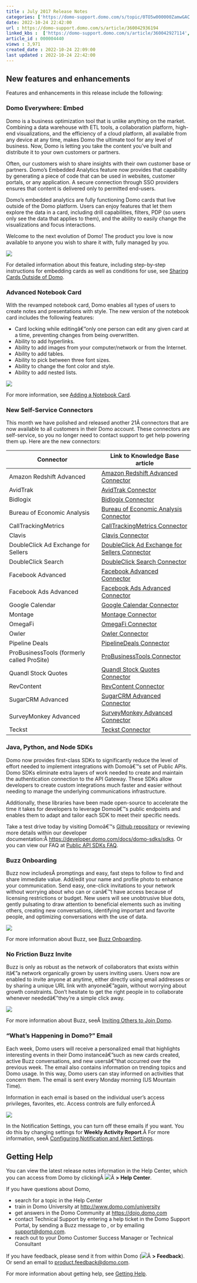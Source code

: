 ```yaml
---
title : July 2017 Release Notes
categories: ['https://domo-support.domo.com/s/topic/0TO5w000000ZamwGAC']
date: 2022-10-24 22:42:00
url : https://domo-support.domo.com/s/article/360042936194
linked_kbs :  ['https://domo-support.domo.com/s/article/360042927114', 'https://domo-support.domo.com/s/article/360042925494', 'https://domo-support.domo.com/s/knowledge-base', 'https://domo-support.domo.com/s/article/360043434413', 'https://domo-support.domo.com/s/article/360042936194', 'https://domo-support.domo.com/s/article/360042929214', 'https://domo-support.domo.com/s/article/360043429953', 'https://domo-support.domo.com/s/article/360043434333', 'https://domo-support.domo.com/s/article/360043438893', 'https://domo-support.domo.com/s/article/360042928234', 'https://domo-support.domo.com/s/article/360043433773', 'https://domo-support.domo.com/s/article/360042927714', 'https://domo-support.domo.com/s/article/360043437973', 'https://domo-support.domo.com/s/article/360042930754', 'https://domo-support.domo.com/s/article/360043430233', 'https://domo-support.domo.com/s/article/360043432753', 'https://domo-support.domo.com/s/article/360043429693', 'https://domo-support.domo.com/s/article/360043440753', 'https://domo-support.domo.com/s/article/360042926754', 'https://domo-support.domo.com/s/article/360043434353', 'https://domo-support.domo.com/s/article/360042927854', 'https://domo-support.domo.com/s/article/360042922874', 'https://domo-support.domo.com/s/article/360042926714', 'https://domo-support.domo.com/s/article/360043429933', 'https://domo-support.domo.com/s/topic/0TO5w000000ZamwGAC', 'https://domo-support.domo.com/s/article/360042926654', 'https://domo-support.domo.com/s/article/360043435933', 'https://domo-support.domo.com/s/article/360042930014', 'https://domo-support.domo.com/s/article/360042928394', 'https://domo-support.domo.com/s/article/360043429913', 'https://domo-support.domo.com/s/article/360042925714', 'https://domo-support.domo.com/s/article/360042925814', 'https://domo-support.domo.com/s/article/360043430853', 'https://domo-support.domo.com/s/article/360043436033', 'https://domo-support.domo.com/s/article/360043434953', 'https://domo-support.domo.com/s/article/360043435913']
article_id : 000004440
views : 3,971
created_date : 2022-10-24 22:09:00
last updated : 2022-10-24 22:42:00
---
```




New features and enhancements
-----------------------------


Features and enhancements in this release include the following:


### Domo Everywhere: Embed


Domo is a business optimization tool that is unlike anything on the market. Combining a data warehouse with ETL tools, a collaboration platform, high-end visualizations, and the efficiency of a cloud platform, all available from any device at any time, makes Domo the ultimate tool for any level of business. Now, Domo is letting you take the content you've built and distribute it to your own customers or partners.  
  
Often, our customers wish to share insights with their own customer base or partners. Domo's Embedded Analytics feature now provides that capability by generating a piece of code that can be used in websites, customer portals, or any application. A secure connection through SSO providers ensures that content is delivered only to permitted end-users.  
  
Domo's embedded analytics are fully functioning Domo cards that live outside of the Domo platform. Users can enjoy features that let them explore the data in a card, including drill capabilities, filters, PDP (so users only see the data that applies to them), and the ability to easily change the visualizations and focus interactions.  
  
Welcome to the next evolution of Domo! The product you love is now available to anyone you wish to share it with, fully managed by you.


![](0.png)


For detailed information about this feature, including step-by-step instructions for embedding cards as well as conditions for use, see [Sharing Cards Outside of Domo](/s/article/360043437973 "Sharing Cards Outside of Domo").


### Advanced Notebook Card


With the revamped notebook card, Domo enables all types of users to create notes and presentations with style. The new version of the notebook card includes the following features:



* Card locking while editingâ€”only one person can edit any given card at a time, preventing changes from being overwritten.
* Ability to add hyperlinks.
* Ability to add images from your computer/network or from the Internet.
* Ability to add tables.
* Ability to pick between three font sizes.
* Ability to change the font color and style.
* Ability to add nested lists.


![](1.png)


For more information, see [Adding a Notebook Card](..\adding_a_notebook_card\index.html "Adding a Notebook Card").


### New Self-Service Connectors


This month we have polished and released another 21Â connectors that are now available to all customers in their Domo account. These connectors are self-service, so you no longer need to contact support to get help powering them up. Here are the new connectors:




| Connector | Link to Knowledge Base article |
| --- | --- |
| Amazon Redshift Advanced | [Amazon Redshift Advanced Connector](..\amazon_redshift_advanced_connector\index.html "Amazon Redshift Advanced Connector") |
| AvidTrak | [AvidTrak Connector](..\avidtrak_connector\index.html "AvidTrak Connector") |
| Bidlogix | [Bidlogix Connector](..\bidlogix_connector\index.html "Bidlogix Connector") |
| Bureau of Economic Analysis | [Bureau of Economic Analysis Connector](..\bureau_of_economic_analysis_bea_connector\index.html "Bureau of Economic Analysis Connector") |
| CallTrackingMetrics | [CallTrackingMetrics Connector](..\calltrackingmetrics_connector\index.html "CallTrackingMetrics Connector") |
| Clavis | [Clavis Connector](..\clavis_connector\index.html "Clavis Connector") |
| DoubleClick Ad Exchange for Sellers | [DoubleClick Ad Exchange for Sellers Connector](..\doubleclick_ad_exchange_for_sellers_connector\index.html "DoubleClick Ad Exchange for Sellers Connector") |
| DoubleClick Search | [DoubleClick Search Connector](..\google_search_ads_360_connector\index.html "DoubleClick Search Connector") |
| Facebook Advanced | [Facebook Advanced Connector](..\facebook_advanced_connector\index.html "Facebook Advanced Connector") |
| Facebook Ads Advanced | [Facebook Ads Advanced Connector](..\facebook_ads_advanced_connector\index.html "Facebook Ads Advanced Connector") |
| Google Calendar | [Google Calendar Connector](..\google_calendar_connector\index.html "Google Calendar Connector") |
| Montage | [Montage Connector](..\montage_connector\index.html "Montage Connector") |
| OmegaFi | [OmegaFi Connector](..\omegafi_connector\index.html "OmegaFi Connector") |
| Owler | [Owler Connector](..\owler_connector\index.html "Owler Connector") |
| Pipeline Deals | [PipelineDeals Connector](..\pipelinedeals_connector\index.html "PipelineDeals Connector") |
| ProBusinessTools (formerly called ProSite) | [ProBusinessTools Connector](..\probusinesstools_connector\index.html "ProBusinessTools Connector") |
| Quandl Stock Quotes | [Quandl Stock Quotes Connector](/s/article/360042928394 "Quandl Stock Quote Connector") |
| RevContent | [RevContent Connector](..\revcontent_connector\index.html "RevContent Connector") |
| SugarCRM Advanced | [SugarCRM Advanced Connector](..\sugarcrm_connector\index.html "SugarCRM Advanced Connector") |
| SurveyMonkey Advanced | [SurveyMonkey Advanced Connector](..\surveymonkey_advanced_connector\index.html "SurveyMonkey Advanced Connector") |
| Teckst | [Teckst Connector](..\teckst_connector\index.html "Teckst Connector") |


### Java, Python, and Node SDKs


Domo now provides first-class SDKs to significantly reduce the level of effort needed to implement integrations with Domoâ€™s set of Public APIs. Domo SDKs eliminate extra layers of work needed to create and maintain the authentication connection to the API Gateway. These SDKs allow developers to create custom integrations much faster and easier without needing to manage the underlying communications infrastructure.


Additionally, these libraries have been made open-source to accelerate the time it takes for developers to leverage Domoâ€™s public endpoints and enables them to adapt and tailor each SDK to meet their specific needs.


Take a test drive today by visiting Domoâ€™s [Github repository](https://github.com/domoinc) or reviewing more details within our developer documentation:Â <https://developer.domo.com/docs/domo-sdks/sdks>. Or you can view our FAQ at [Public API SDKs FAQ](..\public_api_sdks_faq\index.html "Public API SDKs FAQ").


### Buzz Onboarding


Buzz now includesÂ promptings and easy, fast steps to follow to find and share immediate value. Add/edit your name and profile photo to enhance your communication. Send easy, one-click invitations to your network without worrying about who can or canâ€™t have access because of licensing restrictions or budget. New users will see unobtrusive blue dots, gently pulsating to draw attention to beneficial elements such as inviting others, creating new conversations, identifying important and favorite people, and optimizing conversations with the use of data.


![](2.png)


For more information about Buzz, see [Buzz Onboarding](..\buzz_onboarding\index.html "Buzz Onboarding").


### No Friction Buzz Invite


Buzz is only as robust as the network of collaborators that exists within itâ€”a network organically grown by users inviting users. Users now are enabled to invite anyone at anytime, either directly using email addresses or by sharing a unique URL link with anyoneâ€”again, without worrying about growth constraints. Don't hesitate to get the right people in to collaborate whenever neededâ€”they're a simple click away.


![](3.png)


For more information about Buzz, seeÂ [Inviting Others to Join Domo](..\inviting_others_to_join_domo\index.html "Inviting Others to Join Domo").


### "What's Happening in Domo?" Email


Each week, Domo users will receive a personalized email that highlights interesting events in their Domo instanceâ€”such as new cards created, active Buzz conversations, and new usersâ€”that occurred over the previous week. The email also contains information on trending topics and Domo usage. In this way, Domo users can stay informed on activities that concern them. The email is sent every Monday morning (US Mountain Time).


Information in each email is based on the individual user's access privileges, favorites, etc. Access controls are fully enforced.Â 


![](4.png)


In the Notification Settings, you can turn off these emails if you want. You do this by changing settings for **Weekly Activity Report**.Â For more information, seeÂ [Configuring Notification and Alert Settings](..\configuring_notification_and_alert_settings\index.html "Configuring Notification and Alert Settings").


Getting Help
------------


You can view the latest release notes information in the Help Center, which you can access from Domo by clickingÂ ![](5.png)Â **> Help Center**.


If you have questions about Domo,



* search for a topic in the Help Center
* train in Domo University at [http://www.domo.com/university](http://www.domo.com/university "http://www.domo.com/university")
* get answers in the Domo Community at [https://dojo.domo.com](https://dojo.domo.com "https://dojo.domo.com")
* contact Technical Support by entering a help ticket in the Domo Support Portal, by sending a Buzz message to \support, or by emailing [support@domo.com](mailto:support@domo.com "support@domo.com").
* reach out to your Domo Customer Success Manager or Technical Consultant


If you have feedback, please send it from within Domo (![](5.png)Â **> Feedback**). Or send an email to [product.feedback@domo.com](mailto:product.feedback@domo.com "product.feedback@domo.com").


For more information about getting help, see [Getting Help](..\getting_help\index.html "Getting Help").